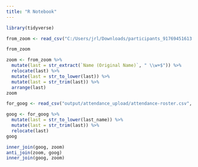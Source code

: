 ```yaml
---
title: "R Notebook"
---
```


```r
library(tidyverse)
```


```r
from_zoom <- read_csv("C:/Users/jrl/Downloads/participants_91769451613.csv")

```


```r
from_zoom
```


```r
zoom <- from_zoom %>% 
  mutate(last = str_extract(`Name (Original Name)`, " \\w+$")) %>% 
  relocate(last) %>% 
  mutate(last = str_to_lower(last)) %>% 
  mutate(last = str_trim(last)) %>% 
  arrange(last)
zoom


```

```r
for_goog <- read_csv("output/attendance_upload/attendance-roster.csv", skip = 8)
```



```r
goog <- for_goog %>% 
  mutate(last = str_to_lower(last_name)) %>% 
  mutate(last = str_trim(last)) %>% 
  relocate(last)
goog
```


```r
inner_join(goog, zoom)
anti_join(zoom, goog)
inner_join(goog, zoom)
```

